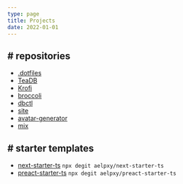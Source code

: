 ```yaml
---
type: page
title: Projects
date: 2022-01-01
---
```


<h2># repositories</h2>

- [.dotfiles](https://github.com/Aelpxy/.dotfiles)
- [TeaDB](https://github.com/Aelpxy/TeaDB)
- [Krofi](https://github.com/Aelpxy/krofi)
- [broccoli](https://github.com/Aelpxy/broccoli)
- [dbctl](https://github.com/Aelpxy/dbctl)
- [site](https://aelpxy.space/)
- [avatar-generator](https://github.com/Aelpxy/avatar-generator)
- [mix](https://github.com/Aelpxy/mix)

<h2># starter templates</h2>

- [next-starter-ts](https://next-starter-ts.vercel.app) `npx degit aelpxy/next-starter-ts`
- [preact-starter-ts](https://preact-starter-ts.vercel.app) `npx degit aelpxy/preact-starter-ts`
